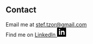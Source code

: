 ## Contact

Email me at [stef.tzor@gmail.com](stef.tzor@gmail.com)  
Find me on [LinkedIn <svg xmlns="http://www.w3.org/2000/svg" width="24" height="24" viewBox="0 0 24 24"><path d="M0 0v24h24v-24h-24zm8 19h-3v-11h3v11zm-1.5-12.268c-.966 0-1.75-.79-1.75-1.764s.784-1.764 1.75-1.764 1.75.79 1.75 1.764-.783 1.764-1.75 1.764zm13.5 12.268h-3v-5.604c0-3.368-4-3.113-4 0v5.604h-3v-11h3v1.765c1.397-2.586 7-2.777 7 2.476v6.759z"/></svg>](https://www.linkedin.com/in/tzstefanos/) 